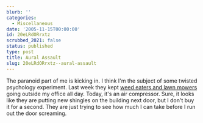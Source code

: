 ```yaml
---
blurb: ''
categories:
  - Miscellaneous
date: '2005-11-15T00:00:00'
id: 20eLRdORrxtz
scrubbed_2021: false
status: published
type: post
title: Aural Assault
slug: 20eLRdORrxtz--aural-assault
---
```


The paranoid part of me is kicking in. I think I'm the subject of
some twisted psychology experiment. Last week they kept
[weed eaters and lawn mowers](http://www.alanwsmith.com/blog/?p=153)
going outside my office all day. Today, it's an air compressor.
Sure, it looks like they are putting new shingles on the building
next door, but I don't buy it for a second. They are just trying to
see how much I can take before I run out the door screaming.
